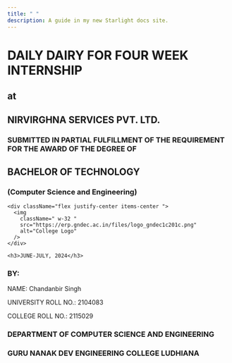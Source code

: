 ```yaml
---
title: " "
description: A guide in my new Starlight docs site.
---
```



<div className="prose text-center">
  <div>
    <h1>DAILY DAIRY FOR FOUR WEEK INTERNSHIP</h1>
    <h2>at</h2>
    <h2>NIRVIRGHNA SERVICES PVT. LTD. </h2>
    <h3>
      SUBMITTED IN PARTIAL FULFILLMENT OF THE REQUIREMENT FOR THE AWARD OF
      THE DEGREE OF
    </h3>
    <h2>BACHELOR OF TECHNOLOGY</h2>
    <h3>(Computer Science and Engineering)</h3>

    <div className="flex justify-center items-center ">
      <img
        className=" w-32 "
        src="https://erp.gndec.ac.in/files/logo_gndec1c201c.png"
        alt="College Logo"
      />
    </div>

    <h3>JUNE-JULY, 2024</h3>
  </div>
  <div>
    <h3>BY:</h3>
    <p>NAME: Chandanbir Singh</p>
    <p>UNIVERSITY ROLL NO.: 2104083</p>
    <p>COLLEGE ROLL NO.: 2115029</p>
  </div>
  <div>
    <h3>DEPARTMENT OF COMPUTER SCIENCE AND ENGINEERING</h3>
    <h3>GURU NANAK DEV ENGINEERING COLLEGE LUDHIANA</h3>
  </div>
</div>
